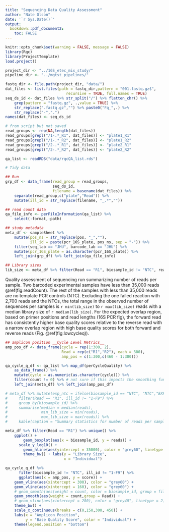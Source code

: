 ```yaml
---
title: "Sequencing Data Quality Assessment"
author: "Nate Olson"
date: '`r Sys.Date()`'
output:
  bookdown::pdf_document2: 
    toc: FALSE
---
```


```r
knitr::opts_chunk$set(warning = FALSE, message = FALSE) 
library(Rqc)
library(ProjectTemplate)
load.project()

project_dir <- "../16S_etec_mix_study/"
pipeline_dir <- "../mgtst_pipelines/"
``` 




```r
fastq_dir <- file.path(project_dir, "data/")
dat_files <- list.files(path = fastq_dir,pattern = "001.fastq.gz$",
                           recursive = TRUE, full.names = TRUE)
seq_ds_id <- dat_files %>% str_split("/") %>% flatten_chr() %>% 
    grep(pattern = "fastq.gz", .,value = TRUE) %>%
    str_replace(".fastq.gz","") %>% paste0("Fq_",.) %>% 
    str_replace("-",".")
names(dat_files) <- seq_ds_id
```

```r
# from script but not saved
read_groups <- rep(NA,length(dat_files))
read_groups[grepl("/1-.*_R1", dat_files)] <- "plate1_R1"
read_groups[grepl("/1-.*_R2", dat_files)] <- "plate1_R2"
read_groups[grepl("/2-.*_R1", dat_files)] <- "plate2_R1"
read_groups[grepl("/2-.*_R2", dat_files)] <- "plate2_R2"

qa_list <- readRDS("data/rqcQA_list.rds")
```

```r
# Tidy data

## Run 
grp_df <- data_frame(read_group = read_groups, 
                     seq_ds_id, 
                     filename = basename(dat_files)) %>%
    separate(read_group,c("plate","Read")) %>% 
    mutate(ill_id = str_replace(filename, "_.*",""))

## read count data 
qa_file_info <- perFileInformation(qa_list) %>% 
    select(-format,-path)

## study metadata
meta_df <- sampleSheet %>% 
    mutate(pos_ns = str_replace(pos, "_",""),
           ill_id = paste(pcr_16S_plate, pos_ns, sep = "-")) %>% 
    filter(seq_lab == "JHU", barcode_lab == "JHU") %>% 
    mutate(pcr_16S_plate = as.character(pcr_16S_plate)) %>% 
    left_join(grp_df) %>% left_join(qa_file_info)

## Library sizes
lib_size <- meta_df %>% filter(Read == "R1", biosample_id != "NTC", reads != 2700) %>% .$reads
```

Quality assessment of sequencing run summarizing number of reads per sample.
Two barcoded experimental samples have less than 35,000 reads \@ref(fig:readCount). 
The rest of the samples with less than 35,000 reads are no template PCR controls (NTC). 
Excluding the one failed reaction with 2,700 reads and the NTCs, the total range in the observed number of sequences per samples is `r min(lib_size)` to `r max(lib_size)` reads with a median library size of `r median(lib_size)`. 
For the expected overlap region, based on primer positions and read lengths (16S PCR fig), the forward read has consistently higher base quality scores relative to the reverse read with a narrow overlap region with high base quality scores for both forward and reverse reads (Fig. \@ref(fig:lowcycleq)).

```r
## amplicon position __Cycle Level Metrics__
amp_pos_df <- data_frame(cycle = rep(1:300, 2),
                         Read = rep(c("R1","R2"), each = 300),
                         amp_pos = c(1:300,c(460 - 1:300)))

qa_cycle_q_df <- qa_list %>% map_df(perCycleQuality) %>%
    as_data_frame() %>%
    mutate(cycle = as.numeric(as.character(cycle))) %>%
    filter(count != 0) %>% # not sure if this impacts the smoothing function ...
    left_join(meta_df) %>% left_join(amp_pos_df)
```

```r
# meta_df %>% mutate(exp_ntc = ifelse(biosample_id == "NTC", "NTC","EXP")) %>% 
#     filter(Read == "R1", ill_id != "1-F9") %>% 
#     group_by(biosample_id) %>% 
#     summarise(median = median(reads),
#               min_lib_size = min(reads),
#               max_lib_size = max(reads)) %>% 
#     kable(caption = "Summary statistics for number of reads per sample by biological replicate.", booktab = TRUE)
```

```r
meta_df %>% filter(Read == "R1") %>% unique() %>% 
    ggplot() + 
        geom_boxplot(aes(x = biosample_id, y = reads)) + 
      scale_y_log10() + 
        geom_hline(aes(yintercept = 35000), color = "grey60", linetype = 2) +
        theme_bw() + labs(y = "Library Size", 
                          x = "Individual")
```



```r
qa_cycle_q_df %>% 
      filter(biosample_id != "NTC", ill_id != "1-F9") %>%
      ggplot(aes(x = amp_pos, y = score)) +
    geom_vline(aes(xintercept = 300), color = "grey60") +
    geom_vline(aes(xintercept = 160), color = "grey60") +
    # geom_smooth(aes(weight = count, color = biosample_id, group = filename)) +
    geom_smooth(aes(weight = count,group = Read)) +
    # geom_vline(aes(xintercept = 280), color = "grey40", linetype = 2) +
    theme_bw() +
    scale_x_continuous(breaks = c(0,150,300, 450)) +
    labs(x = "Amplicon Position",
         y = "Base Quality Score", color = "Individual") +
    theme(legend.position = "bottom")
```
